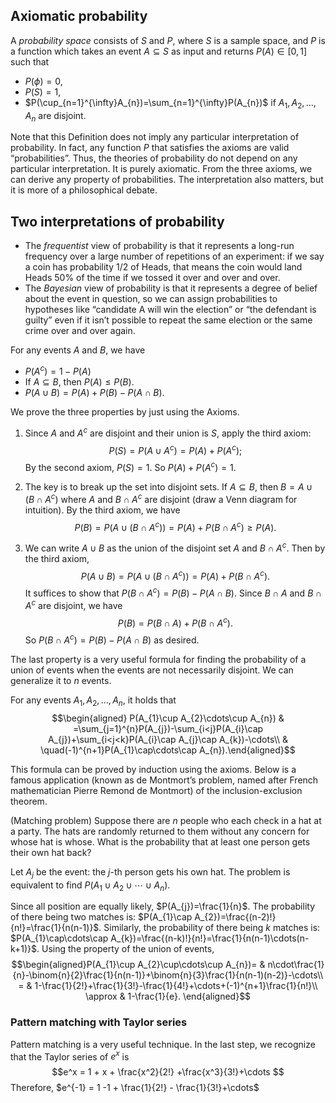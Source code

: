 ## Axiomatic probability

::: {#def-prob}
A *probability space* consists of $S$ and $P$, where $S$ is a sample
space, and $P$ is a function which takes an event $A\subseteq S$ as
input and returns $P(A)\in[0,1]$ such that

-   $P(\phi)=0$,
-   $P(S)=1$,
-   $P(\cup_{n=1}^{\infty}A_{n})=\sum_{n=1}^{\infty}P(A_{n})$ if
    $A_{1},A_{2},\ldots,A_{n}$ are disjoint.
:::

Note that this Definition does not imply any particular interpretation
of probability. In fact, any function $P$ that satisfies the axioms are
valid "probabilities". Thus, the theories of probability do not depend
on any particular interpretation. It is purely axiomatic. From the three
axioms, we can derive any property of probabilities. The interpretation
also matters, but it is more of a philosophical debate. 

:::{.callout-note}
## Two interpretations of probability

-   The *frequentist* view of probability is that it represents a
    long-run frequency over a large number of repetitions of an
    experiment: if we say a coin has probability 1/2 of Heads, that
    means the coin would land Heads 50% of the time if we tossed it over
    and over and over.
-   The *Bayesian* view of probability is that it represents a degree of
    belief about the event in question, so we can assign probabilities
    to hypotheses like "candidate A will win the election" or "the
    defendant is guilty" even if it isn't possible to repeat the same
    election or the same crime over and over again.
:::

::: {#prp-prob}
For any events $A$ and $B$, we have

-   $P(A^{c})=1-P(A)$
-   If $A\subseteq B$, then $P(A)\leq P(B).$
-   $P(A\cup B)=P(A)+P(B)-P(A\cap B)$.
:::

::: {.proof}
We prove the three properties by just using the Axioms. 

1) Since $A$ and $A^{c}$ are disjoint and their union is $S$, apply the
third axiom: $$P(S)=P(A\cup A^{c})=P(A)+P(A^{c});$$ By the second axiom,
$P(S)=1$. So $P(A)+P(A^{c})=1$.

2) The key is to break up the set into disjoint sets. If
$A\subseteq B$, then $B=A\cup(B\cap A^{c})$ where $A$ and $B\cap A^{c}$
are disjoint (draw a Venn diagram for intuition). By the third axiom, we
have $$P(B)=P(A\cup(B\cap A^{c}))=P(A)+P(B\cap A^{c})\geq P(A).$$

3) We can write $A\cup B$ as the union of the disjoint set $A$ and
$B\cap A^{c}$. Then by the third axiom,
$$P(A\cup B)=P(A\cup(B\cap A^{c}))=P(A)+P(B\cap A^{c}).$$
It suffices to show that $P(B\cap A^{c})=P(B)-P(A\cap B)$. Since
$B\cap A$ and $B\cap A^{c}$ are disjoint, we have
$$P(B)=P(B\cap A)+P(B\cap A^{c}).$$ So $P(B\cap A^{c})=P(B)-P(A\cap B)$
as desired. 
:::

The last property is a very useful formula for finding the probability
of a union of events when the events are not necessarily disjoint. 
We can generalize it to $n$ events.

::: {#thm-union}
For any events $A_{1},A_{2},\dots,A_{n}$, it holds that
$$\begin{aligned}
P(A_{1}\cup A_{2}\cdots\cup A_{n}) & =\sum_{j=1}^{n}P(A_{j})-\sum_{i<j}P(A_{i}\cap A_{j})+\sum_{i<j<k}P(A_{i}\cap A_{j}\cap A_{k})-\cdots\\
 & \quad(-1)^{n+1}P(A_{1}\cap\cdots\cap A_{n}).\end{aligned}$$
:::

This formula can be proved by induction using the axioms. Below is a
famous application (known as de Montmort's problem, named after French
mathematician Pierre Remond de Montmort) of the inclusion-exclusion
theorem.

::: {#exm-match}
(Matching problem) 
Suppose there are $n$ people who each check in a hat at a party. 
The hats are randomly returned to them without any concern for whose 
hat is whose. What is the probability that at least one person gets
their own hat back?
:::

::: solution
Let $A_j$ be the event: the $j$-th person gets his own hat. The problem 
is equivalent to find $P(A_{1}\cup A_{2}\cup\cdots\cup A_{n})$.

Since all position are equally likely, $P(A_{j})=\frac{1}{n}$. The
probability of there being two matches is:
$P(A_{1}\cap A_{2})=\frac{(n-2)!}{n!}=\frac{1}{n(n-1)}$. Similarly, the
probability of there being $k$ matches is:
$P(A_{1}\cap\cdots\cap A_{k})=\frac{(n-k)!}{n!}=\frac{1}{n(n-1)\cdots(n-k+1)}$.
Using the property of the union of events,
$$\begin{aligned}P(A_{1}\cup A_{2}\cup\cdots\cup A_{n})= & n\cdot\frac{1}{n}-\binom{n}{2}\frac{1}{n(n-1)}+\binom{n}{3}\frac{1}{n(n-1)(n-2)}-\cdots\\
= & 1-\frac{1}{2!}+\frac{1}{3!}-\frac{1}{4!}+\cdots+(-1)^{n+1}\frac{1}{n!}\\ \approx & 1-\frac{1}{e}.
\end{aligned}$$
:::

::: callout-tip
### Pattern matching with Taylor series
Pattern matching is a very useful technique. In the last step, we recognize that 
the Taylor series of $e^x$ is
$$e^x = 1 + x + \frac{x^2}{2!} +\frac{x^3}{3!}+\cdots $$
Therefore, $e^{-1} = 1 -1  + \frac{1}{2!} - \frac{1}{3!}+\cdots$
:::
